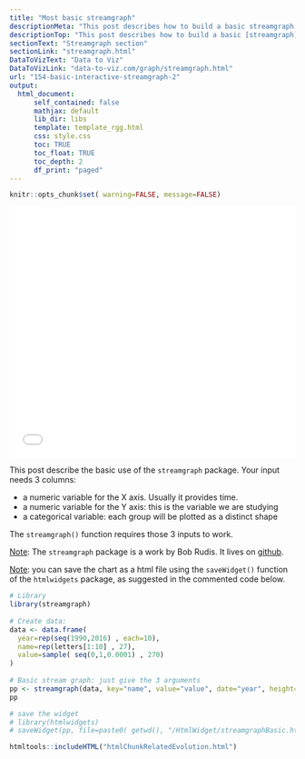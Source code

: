 ```yaml
---
title: "Most basic streamgraph"
descriptionMeta: "This post describes how to build a basic streamgraph using R and the streamgraph package. It provides the reproducible code and explanation."
descriptionTop: "This post describes how to build a basic [streamgraph](streamgraphg.html) using `R` and the `streamgraph` package. It provides the reproducible code and explanation."
sectionText: "Streamgraph section"
sectionLink: "streamgraph.html"
DataToVizText: "Data to Viz"
DataToVizLink: "data-to-viz.com/graph/streamgraph.html"
url: "154-basic-interactive-streamgraph-2"
output:
  html_document:
      self_contained: false    
      mathjax: default
      lib_dir: libs
      template: template_rgg.html
      css: style.css
      toc: TRUE
      toc_float: TRUE
      toc_depth: 2
      df_print: "paged"
---
```



```r
knitr::opts_chunk$set( warning=FALSE, message=FALSE)
```

<div class="container">


<center><iframe src="HtmlWidget/streamgraphBasic.html" height="440" width="100%" style="border:none;"></iframe></center>


This post describe the basic use of the `streamgraph` package. Your input needs 3 columns:

- a numeric variable for the X axis. Usually it provides time.
- a numeric variable for the Y axis: this is the variable we are studying
- a categorical variable: each group will be plotted as a distinct shape

The `streamgraph()` function requires those 3 inputs to work.

<u>Note</u>: The `streamgraph` package is a work by Bob Rudis. It lives on [github](https://github.com/hrbrmstr/streamgraph).

<u>Note</u>: you can save the chart as a html file using the `saveWidget()` function of the `htmlwidgets` package, as suggested in the commented code below.

```r
# Library
library(streamgraph)
 
# Create data:
data <- data.frame(
  year=rep(seq(1990,2016) , each=10),
  name=rep(letters[1:10] , 27),
  value=sample( seq(0,1,0.0001) , 270)
)
 
# Basic stream graph: just give the 3 arguments
pp <- streamgraph(data, key="name", value="value", date="year", height="300px", width="1000px")
pp 

# save the widget
# library(htmlwidgets)
# saveWidget(pp, file=paste0( getwd(), "/HtmlWidget/streamgraphBasic.html"))
```


</div>



```r
htmltools::includeHTML("htmlChunkRelatedEvolution.html")
```
